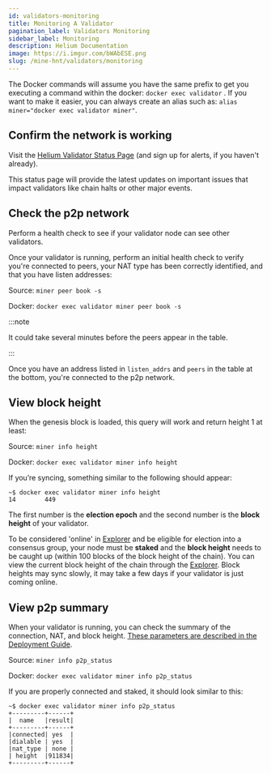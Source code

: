 ```yaml
---
id: validators-monitoring
title: Monitoring A Validator
pagination_label: Validators Monitoring
sidebar_label: Monitoring
description: Helium Documentation
image: https://i.imgur.com/bWAbESE.png
slug: /mine-hnt/validators/monitoring
---
```



The Docker commands will assume you have the same prefix to get you executing a command within the
docker: `docker exec validator` . If you want to make it easier, you can always create an alias such
as: `alias miner="docker exec validator miner"`.

## Confirm the network is working

Visit the [Helium Validator Status Page](http://validators-status.helium.com) (and sign up for
alerts, if you haven't already).

This status page will provide the latest updates on important issues that impact validators like
chain halts or other major events.

## Check the p2p network

Perform a health check to see if your validator node can see other validators.

Once your validator is running, perform an initial health check to verify you're connected to peers,
your NAT type has been correctly identified, and that you have listen addresses:

Source: `miner peer book -s`

Docker: `docker exec validator miner peer book -s`

:::note

It could take several minutes before the peers appear in the table.

:::

Once you have an address listed in `listen_addrs` and `peers` in the table at the bottom, you're
connected to the p2p network.

## View block height

When the genesis block is loaded, this query will work and return height 1 at least:

Source: `miner info height`

Docker: `docker exec validator miner info height`

If you’re syncing, something similar to the following should appear:

```
~$ docker exec validator miner info height
14        449
```

The first number is the **election epoch** and the second number is the **block height** of your
validator.

To be considered 'online' in [Explorer](https://explorer.helium.com/) and be eligible for election
into a consensus group, your node must be **staked** and the **block height** needs to be caught up
(within 100 blocks of the block height of the chain). You can view the current block height of the
chain through the [Explorer](https://explorer.helium.com/). Block heights may sync slowly, it may
take a few days if your validator is just coming online.

## View p2p summary

When your validator is running, you can check the summary of the connection, NAT, and block height.
[These parameters are described in the Deployment Guide](/mine-hnt/validators/mainnet/deployment-guide/#status-commands-to-run-on-the-validator-server).

Source: `miner info p2p_status`

Docker: `docker exec validator miner info p2p_status`

If you are properly connected and staked, it should look similar to this:

```
~$ docker exec validator miner info p2p_status
+---------+------+
|  name   |result|
+---------+------+
|connected| yes  |
|dialable | yes  |
|nat_type | none |
| height  |911834|
+---------+------+
```
